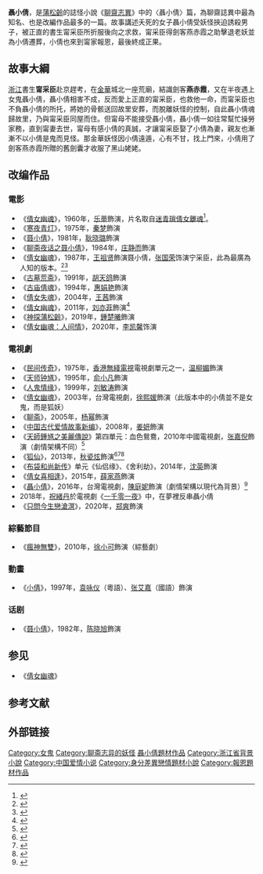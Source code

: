 {{noteTA
|1=zh-hans:宁;zh-hant:甯
}}
'''聶小倩'''，是[[蒲松齡|蒲松齡]]的誌怪小說《[[聊齋志異|聊齋志異]]》中的〈聶小倩〉篇，為聊齋誌異中最為知名、也是改編作品最多的一篇。故事講述夭死的女子聶小倩受妖怪挾迫誘殺男子，被正直的書生甯采臣所折服後向之求救，甯采臣得劍客燕赤霞之助擊退老妖並為小倩遷葬，小倩也來到甯家報恩，最後終成正果。

== 故事大綱 ==
[[浙江|浙江]]書生'''甯采臣'''赴京趕考，在[[金華縣|金華]]城北一座荒廟，結識劍客'''燕赤霞'''，又在半夜遇上女鬼聶小倩，聶小倩相害不成，反而愛上正直的甯采臣，也救他一命，而甯采臣也不負聶小倩的所托，將她的骨骸送回故里安葬，而脫離妖怪的控制，自此聶小倩魂歸故里，乃與甯采臣同屋而住。但甯母不能接受聶小倩，聶小倩一如往常幫忙操勞家務，直到甯妻去世，甯母有感小倩的真誠，才讓甯采臣娶了小倩為妻，親友也漸漸不以小倩是鬼而見怪。那金華妖怪因小倩遠遁，心有不甘，找上門來，小倩用了劍客燕赤霞所贈的舊劍囊才收服了黑山姥姥。

== 改编作品 ==
=== 電影 ===
*《[[倩女幽魂_(1960年電影)|倩女幽魂]]》，1960年，[[乐蒂|乐蒂]]飾演，片名取自[[迷青瑣倩女離魂|迷青瑣倩女離魂]]<ref>{{Cite web|url=http://www.hkdance.com/materials/Download/%E7%89%B9%E7%A8%BF%E3%80%8A%E5%80%A9%E5%A5%B3%E5%B9%BD%E9%AD%82%E3%80%8B%E4%B8%89%E5%8D%81%E5%B9%B4-%E9%84%AD%E6%94%BF%E6%81%86.pdf|title=《倩女幽魂》三十年|accessdate=|author=鄭政恆|date=|publisher=|archive-date=2018-07-30|archive-url=https://web.archive.org/web/20180730021809/http://www.hkdance.com/materials/Download/%E7%89%B9%E7%A8%BF%E3%80%8A%E5%80%A9%E5%A5%B3%E5%B9%BD%E9%AD%82%E3%80%8B%E4%B8%89%E5%8D%81%E5%B9%B4-%E9%84%AD%E6%94%BF%E6%81%86.pdf|dead-url=yes}}</ref>。
*《[[寒夜青灯|寒夜青灯]]》，1975年，[[秦梦|秦梦]]飾演
*《[[聂小倩_(电影)|聂小倩]]》，1981年，[[耿晓璐|耿晓璐]]飾演
*《[[聊斋夜话之聂小倩|聊斋夜话之聂小倩]]》，1984年，[[庄静而|庄静而]]飾演
*《[[倩女幽魂_(1987年電影)|倩女幽魂]]》，1987年，[[王祖贤|王祖贤]]飾演聂小倩，[[张国荣|张国荣]]饰演宁采臣，此為最廣為人知的版本。<ref>{{cite web |url=http://news.hainan.net/ent/bagua/2014/03/10/1789297.shtml |title=最接近原著的角色 王祖贤版聂小倩后无来者 |accessdate=2014 |publisher=Hainan News |work= |language=zh |deadurl=yes |archiveurl=https://web.archive.org/web/20170702033033/http://news.hainan.net/ent/bagua/2014/03/10/1789297.shtml |archivedate=2017-07-02 }}</ref><ref>{{cite web |url=http://www.gywb.cn/content/2014-03/09/content_455734.htm |title=盘点那些最接近原著的角色 王祖贤小倩成经典 |accessdate=2014 |publisher=Guiyang Evening News |work= |language=zh |archive-date=2014-03-11 |archive-url=https://web.archive.org/web/20140311080047/http://www.gywb.cn/content/2014-03/09/content_455734.htm |dead-url=no }}</ref>
*《[[古墓荒斋|古墓荒斋]]》，1991年，[[胡天鸽|胡天鸽]]飾演
*《[[古庙倩魂|古庙倩魂]]》，1994年，[[惠娟艳|惠娟艳]]飾演
*《[[倩女失魂|倩女失魂]]》，2004年，[[王茜|王茜]]飾演
*《[[倩女幽魂_(2011年電影)|倩女幽魂]]》，2011年，[[刘亦菲|刘亦菲]]飾演<ref>{{cite web |url=http://www.chinanews.com/yl/2011/03-23/2926103.shtml |title=刘亦菲演聂小倩不怕与王祖贤比 称从未看过旧版 |accessdate=2011 |publisher=Chinanews |work= |language=zh |archive-date=2014-03-11 |archive-url=https://web.archive.org/web/20140311080207/http://www.chinanews.com/yl/2011/03-23/2926103.shtml |dead-url=no }}</ref>
*《[[神探蒲松齡|神探蒲松齡]]》，2019年，[[鍾楚曦|鍾楚曦]]飾演
*《[[倩女幽魂：人间情|倩女幽魂：人间情]]》，2020年，[[李凯馨|李凯馨]]饰演

=== 電視劇 ===
*《[[民间传奇|民间传奇]]》，1975年，[[香港|香港]][[無綫電視|無綫電視]]電視劇單元之一，[[温柳媚|温柳媚]]飾演
*《[[天师钟馗|天师钟馗]]》，1995年，[[俞小凡|俞小凡]]飾演
*《[[人鬼情缘|人鬼情缘]]》，1999年，[[刘敏涛|刘敏涛]]飾演
*《[[倩女幽魂_(電視劇)|倩女幽魂]]》，2003年，台灣電視劇，[[徐熙媛|徐熙媛]]飾演（此版本中的小倩並不是女鬼，而是狐妖）
*《[[聊斋_(2005年电视剧)|聊斋]]》，2005年，[[杨幂|杨幂]]飾演
*《[[中国古代爱情故事新编|中国古代爱情故事新编]]》，2008年，[[姜妍|姜妍]]飾演
*《[[天師鍾馗之美麗傳說|天師鍾馗之美麗傳說]]》第四單元：血色鴛鴦，2010年中國電視劇，[[张嘉倪|张嘉倪]]飾演（劇情架構不同）<ref>{{cite web |url=http://yule.sohu.com/20090721/n265378067.shtml |title=《天师钟馗》主演：张嘉倪 饰 聂小倩/林小蝶 |accessdate=2009 |publisher=Sohu |work= |language=zh |archive-date=2014-03-11 |archive-url=https://web.archive.org/web/20140311080300/http://yule.sohu.com/20090721/n265378067.shtml |dead-url=no }}</ref>
*《[[狐仙_(电视剧)|狐仙]]》，2013年，[[秋瓷炫|秋瓷炫]]飾演<ref>{{cite web |url=http://www.chinanews.com/yl/2011/09-16/3332401.shtml |title=《狐仙》定妆照曝光 秋瓷炫版"聂小倩"清纯(组图) |accessdate=2011 |publisher=Chinanews |work= |language=zh |archive-date=2014-03-11 |archive-url=https://web.archive.org/web/20140311080926/http://www.chinanews.com/yl/2011/09-16/3332401.shtml |dead-url=no }}</ref><ref>{{cite web |url=http://ent.sina.com.cn/v/p/2011-09-16/09293417968.shtml |title=图文：《狐仙》定妆照--秋瓷炫饰聂小倩 |accessdate=2011 |publisher=Sina |work= |language=zh |archive-date=2014-01-18 |archive-url=https://web.archive.org/web/20140118173256/http://ent.sina.com.cn/v/p/2011-09-16/09293417968.shtml |dead-url=no }}</ref><ref>{{cite web|url=http://news.xinhuanet.com/ent/2011-10/24/c_122190120.htm|title=《狐仙》横店热拍 秋瓷炫演绎“韩版聂小倩”(图)|accessdate=2011|publisher=Xinhua|work=|language=zh|deadurl=yes|archiveurl=https://web.archive.org/web/20111225085308/http://news.xinhuanet.com/ent/2011-10/24/c_122190120.htm|archivedate=2011-12-25}} </ref>
*《[[布袋和尚新传|布袋和尚新传]]》单元《仙侣缘》、《舍利劫》，2014年，[[沈英|沈英]]飾演
*《[[倩女喜相逢|倩女喜相逢]]》，2015年，[[薛家燕|薛家燕]]飾演
*《[[聶小倩_(台灣電視劇)|聶小倩]]》，2016年，台灣電視劇，[[陳庭妮|陳庭妮]]飾演（劇情架構以現代為背景）<ref>{{cite web |url=http://star.ettoday.net/news/643251 |title=陳庭妮古裝新戲扮相曝光！　被誇像言情小說封面主角 |accessdate=2016 |publisher=ETtoday星光雲 |work= |language=zh |archive-date=2016-02-15 |archive-url=https://web.archive.org/web/20160215053453/http://star.ettoday.net/news/643251 |dead-url=no }}</ref>
*2018年，[[祝緒丹|祝緒丹]]於電視劇《[[一千零一夜_(電視劇)|一千零一夜]]》中，在夢裡反串聶小倩
*《[[只問今生戀滄溟|只問今生戀滄溟]]》，2020年，[[郑爽|郑爽]]飾演

=== 綜藝節目 ===
*《[[瘋神無雙|瘋神無雙]]》，2010年，[[徐小可|徐小可]]飾演（綜藝劇）

=== 動畫 ===
*《[[小倩|小倩]]》，1997年，[[袁咏仪|袁咏仪]]（粵語）、[[张艾嘉|张艾嘉]]（國語）飾演

=== 话剧 ===
*《[[聂小倩_(话剧)|聂小倩]]》，1982年，[[陈晓旭|陈晓旭]]飾演

== 参见 ==
* 《[[倩女幽魂|倩女幽魂]]》

== 参考文献 ==
{{Reflist|2}}

== 外部链接 ==
{{Wikisource|聊齋志異/第02卷#聶小倩}}

{{聂小倩系列}}
{{聊斋系列}}

{{DEFAULTSORT:Nie聂小倩}}
[[Category:女鬼|Category:女鬼]]
[[Category:聊斋志异的妖怪|Category:聊斋志异的妖怪]]
[[Category:聶小倩題材作品|]]
[[Category:浙江省背景小說|Category:浙江省背景小說]]
[[Category:中国爱情小说|Category:中国爱情小说]]
[[Category:身分差異戀情題材小說|Category:身分差異戀情題材小說]]
[[Category:報恩題材作品|Category:報恩題材作品]]